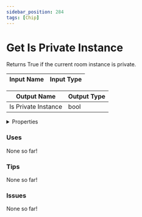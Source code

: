 ```yaml
---
sidebar_position: 284
tags: [Chip]
---
```


# Get Is Private Instance

Returns True if the current room instance is private.




<EsbSvg />

| Input Name | Input Type |
|-----------|-----------|

| Output Name | Output Type |
|-----------|-----------|
| Is Private Instance | bool |


<details>
  <summary>Properties</summary>
  <div>
    <div>
    <table>
      <thead>
        <tr>
          <th>Is beta required?</th>
          <th>❌</th>
        </tr>
        <tr>
          <th>Is this chip a trolling risk?</th>
          <th>❌</th>
        </tr>
        <tr>
          <th>Chip UUID</th>
          <th>aa263220-c6aa-4789-b09c-c73d7fa144fd</th>
        </tr>
      </thead>
    </table>
    </div>
  </div>
</details>

### Uses

None so far!

### Tips

None so far!

### Issues

None so far!